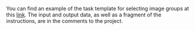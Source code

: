 <Cut title="How do I insert a function that is called by an image click in my task?">

You can find an example of the task template for selecting image groups at this [link](https://codepen.io/Toloka_projects/pen/KJELbO). The input and output data, as well as a fragment of the instructions, are in the comments to the project.

</Cut>